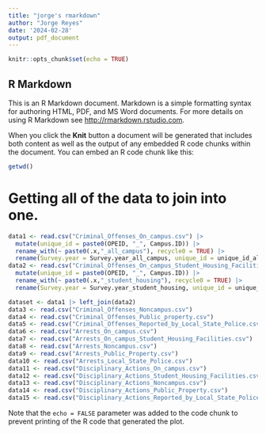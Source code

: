 ```yaml
---
title: "jorge's rmarkdown"
author: "Jorge Reyes"
date: '2024-02-28'
output: pdf_document
---
```


```r
knitr::opts_chunk$set(echo = TRUE)
```

## R Markdown

This is an R Markdown document. Markdown is a simple formatting syntax for authoring HTML, PDF, and MS Word documents. For more details on using R Markdown see <http://rmarkdown.rstudio.com>.

When you click the **Knit** button a document will be generated that includes both content as well as the output of any embedded R code chunks within the document. You can embed an R code chunk like this:

```r
getwd()
```


# Getting all of the data to join into one. 

```r
data1 <- read.csv("Criminal_Offenses_On_campus.csv") |> 
  mutate(unique_id = paste0(OPEID, "_", Campus.ID)) |>
  rename_with(~ paste0(.x,"_all_campus"), recycle0 = TRUE) |>
  rename(Survey.year = Survey.year_all_campus, unique_id = unique_id_all_campus)
data2 <- read.csv("Criminal_Offenses_On_campus_Student_Housing_Facilities.csv") |> 
  mutate(unique_id = paste0(OPEID, "_", Campus.ID)) |> 
  rename_with(~ paste0(.x,"_student_housing"), recycle0 = TRUE) |>
  rename(Survey.year = Survey.year_student_housing, unique_id = unique_id_student_housing)

dataset <- data1 |> left_join(data2) 
data3 <- read.csv("Criminal_Offenses_Noncampus.csv")
data4 <- read.csv("Criminal_Offenses_Public_property.csv")
data5 <- read.csv("Criminal_Offenses_Reported_by_Local_State_Police.csv")
data6 <- read.csv("Arrests_On_campus.csv")
data7 <- read.csv("Arrests_On_campus_Student_Housing_Facilities.csv")
data8 <- read.csv("Arrests_Noncampus.csv")
data9 <- read.csv("Arrests_Public_Property.csv")
data10 <- read.csv("Arrests_Local_State_Police.csv")
data11 <- read.csv("Disciplinary_Actions_On_campus.csv")
data12 <- read.csv("Disciplinary_Actions_Student_Housing_Facilities.csv")
data13 <- read.csv("Disciplinary_Actions_Noncampus.csv")
data14 <- read.csv("Disciplinary_Actions_Public_Property.csv")
data15 <- read.csv("Disciplinary_Actions_Reported_by_Local_State_Police.csv") 
```



Note that the `echo = FALSE` parameter was added to the code chunk to prevent printing of the R code that generated the plot.
